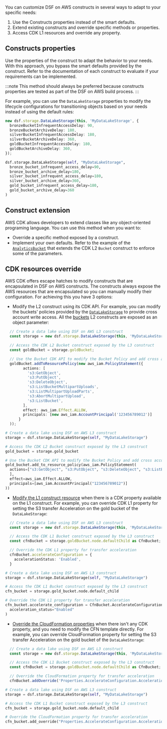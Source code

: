 <!-- This file is generated, do not modify directly, update the README.md in framework/src/utils -->



You can customize DSF on AWS constructs in several ways to adapt to your specific needs:

1. Use the Constructs properties instead of the smart defaults.
2. Extend existing constructs and override specific methods or properties.
3. Access CDK L1 resources and override any property.

## Constructs properties

Use the properties of the construct to adapt the behavior to your needs. With this approach, you bypass the smart defaults provided by the construct.
Refer to the documentation of each construct to evaluate if your requirements can be implemented.

:::note
This method should always be preferred because constructs properties are tested as part of the DSF on AWS build process.
:::

For example, you can use the `DataLakeStorage` properties to modify the lifecycle configurations for transitioning objects based on your needs instead of using the default rules:

<Tabs>
  <TabItem value="typescript" label="TypeScript" default>

  ```typescript
new dsf.storage.DataLakeStorage(this, 'MyDataLakeStorage', {
    bronzeBucketInfrequentAccessDelay: 90,
    bronzeBucketArchiveDelay: 180,
    silverBucketInfrequentAccessDelay: 180,
    silverBucketArchiveDelay: 360,
    goldBucketInfrequentAccessDelay: 180,
    goldBucketArchiveDelay: 360,
});
  ```
  
  </TabItem>
  <TabItem value="python" label="Python">

  ```python
dsf.storage.DataLakeStorage(self, "MyDataLakeStorage",
    bronze_bucket_infrequent_access_delay=90,
    bronze_bucket_archive_delay=180,
    silver_bucket_infrequent_access_delay=180,
    silver_bucket_archive_delay=360,
    gold_bucket_infrequent_access_delay=180,
    gold_bucket_archive_delay=360
)
  ```

  </TabItem>
</Tabs>

## Construct extension

AWS CDK allows developers to extend classes like any object-oriented programing language. You can use this method when you want to:

* Override a specific method exposed by a construct.
* Implement your own defaults. Refer to the example of the [`AnalyticsBucket`](https://github.com/awslabs/data-solutions-framework-on-aws/blob/main/framework/src/storage/analytics-bucket.ts) that extends the CDK L2 `Bucket` construct to enforce some of the parameters.

## CDK resources override

AWS CDK offers escape hatches to modify constructs that are encapsulated in DSF on AWS constructs. The constructs always expose the AWS resources that are encapsulated so you can manually modify their configuration. For achieving this you have 3 options:

* Modify the L2 construct using its CDK API. For example, you can modify the buckets' policies provided by the [`DataLakeStorage`](https://awslabs.github.io/data-solutions-framework-on-aws/docs/constructs/library/data-lake-storage) to provide cross account write access. All the [buckets](https://docs.aws.amazon.com/cdk/api/v2/docs/aws-cdk-lib.aws_s3.Bucket.html) L2 constructs are exposed as an object parameter:

<Tabs>
  <TabItem value="typescript" label="TypeScript" default>

  ```typescript
    // Create a data lake using DSF on AWS L3 construct
    const storage = new dsf.storage.DataLakeStorage(this, 'MyDataLakeStorage');

    // Access the CDK L2 Bucket construct exposed by the L3 construct
    const goldBucket = storage.goldBucket;

    // Use the Bucket CDK API to modify the Bucket Policy and add cross account write access
    goldBucket.addToResourcePolicy(new aws_iam.PolicyStatement({
          actions: [
            's3:GetObject',
            's3:PutObject',
            's3:DeleteObject',
            's3:ListBucketMultipartUploads',
            's3:ListMultipartUploadParts',
            's3:AbortMultipartUpload',
            's3:ListBucket',
          ],
          effect: aws_iam.Effect.ALLOW,
          principals: [new aws_iam.AccountPrincipal('123456789012')]
        }
    ));
  ```
  
  </TabItem>
  <TabItem value="python" label="Python">

  ```python
# Create a data lake using DSF on AWS L3 construct
storage = dsf.storage.DataLakeStorage(self, "MyDataLakeStorage")

# Access the CDK L2 Bucket construct exposed by the L3 construct
gold_bucket = storage.gold_bucket

# Use the Bucket CDK API to modify the Bucket Policy and add cross account write access
gold_bucket.add_to_resource_policy(aws_iam.PolicyStatement(
    actions=["s3:GetObject", "s3:PutObject", "s3:DeleteObject", "s3:ListBucketMultipartUploads", "s3:ListMultipartUploadParts", "s3:AbortMultipartUpload", "s3:ListBucket"
    ],
    effect=aws_iam.Effect.ALLOW,
    principals=[aws_iam.AccountPrincipal("123456789012")]
))
  ```

  </TabItem>
</Tabs>

* [Modify the L1 construct resource](https://docs.aws.amazon.com/cdk/v2/guide/cfn_layer.html#cfn_layer_resource) when there is a CDK property available on the L1 construct.
  For example, you can override CDK L1 property for setting the S3 transfer Acceleration on the gold bucket of the `DataLakeStorage`:

<Tabs>
  <TabItem value="typescript" label="TypeScript" default>

  ```typescript
    // Create a data lake using DSF on AWS L3 construct
    const storage = new dsf.storage.DataLakeStorage(this, 'MyDataLakeStorage');

    // Access the CDK L1 Bucket construct exposed by the L3 construct
    const cfnBucket = storage.goldBucket.node.defaultChild as CfnBucket;

    // Override the CDK L1 property for transfer acceleration
    cfnBucket.accelerateConfiguration = {
      accelerationStatus: 'Enabled',
    }
  ```
  
  </TabItem>
  <TabItem value="python" label="Python">

  ```python
# Create a data lake using DSF on AWS L3 construct
storage = dsf.storage.DataLakeStorage(self, "MyDataLakeStorage")

# Access the CDK L1 Bucket construct exposed by the L3 construct
cfn_bucket = storage.gold_bucket.node.default_child

# Override the CDK L1 property for transfer acceleration
cfn_bucket.accelerate_configuration = CfnBucket.AccelerateConfigurationProperty(
    acceleration_status="Enabled"
)
  ```

  </TabItem>
</Tabs>

* [Override the CloudFormation properties](https://docs.aws.amazon.com/cdk/v2/guide/cfn_layer.html#cfn_layer_raw) when there isn't any CDK property, and you need to modify the CFN template directly.
  For example, you can override CloudFormation property for setting the S3 transfer Acceleration on the gold bucket of the `DataLakeStorage`:

<Tabs>
  <TabItem value="typescript" label="TypeScript" default>

  ```typescript
    // Create a data lake using DSF on AWS L3 construct
    const storage = new dsf.storage.DataLakeStorage(this, 'MyDataLakeStorage');

    // Access the CDK L1 Bucket construct exposed by the L3 construct
    const cfnBucket = storage.goldBucket.node.defaultChild as CfnBucket;

    // Override the CloudFormation property for transfer acceleration
    cfnBucket.addOverride('Properties.AccelerateConfiguration.AccelerationStatus', 'Enabled')
  ```
  
  </TabItem>
  <TabItem value="python" label="Python">

  ```python
# Create a data lake using DSF on AWS L3 construct
storage = dsf.storage.DataLakeStorage(self, "MyDataLakeStorage")

# Access the CDK L1 Bucket construct exposed by the L3 construct
cfn_bucket = storage.gold_bucket.node.default_child

# Override the CloudFormation property for transfer acceleration
cfn_bucket.add_override("Properties.AccelerateConfiguration.AccelerationStatus", "Enabled")
  ```

  </TabItem>
</Tabs>

